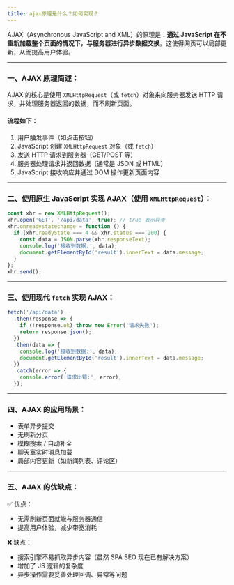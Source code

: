 ```yaml
---
title: ajax原理是什么？如何实现？
---
```


AJAX（Asynchronous JavaScript and XML）的原理是：**通过 JavaScript 在不重新加载整个页面的情况下，与服务器进行异步数据交换**。这使得网页可以局部更新，从而提高用户体验。

---

### 一、AJAX 原理简述：

AJAX 的核心是使用 `XMLHttpRequest`（或 `fetch`）对象来向服务器发送 HTTP 请求，并处理服务器返回的数据，而不刷新页面。

#### 流程如下：

1. 用户触发事件（如点击按钮）
2. JavaScript 创建 `XMLHttpRequest` 对象（或 `fetch`）
3. 发送 HTTP 请求到服务器（GET/POST 等）
4. 服务器处理请求并返回数据（通常是 JSON 或 HTML）
5. JavaScript 接收响应并通过 DOM 操作更新页面内容

---

### 二、使用原生 JavaScript 实现 AJAX（使用 `XMLHttpRequest`）：

```javascript
const xhr = new XMLHttpRequest();
xhr.open('GET', '/api/data', true); // true 表示异步
xhr.onreadystatechange = function () {
  if (xhr.readyState === 4 && xhr.status === 200) {
    const data = JSON.parse(xhr.responseText);
    console.log('接收到数据:', data);
    document.getElementById('result').innerText = data.message;
  }
};
xhr.send();
```

---

### 三、使用现代 `fetch` 实现 AJAX：

```javascript
fetch('/api/data')
  .then(response => {
    if (!response.ok) throw new Error('请求失败');
    return response.json();
  })
  .then(data => {
    console.log('接收到数据:', data);
    document.getElementById('result').innerText = data.message;
  })
  .catch(error => {
    console.error('请求出错:', error);
  });
```

---

### 四、AJAX 的应用场景：

* 表单异步提交
* 无刷新分页
* 模糊搜索 / 自动补全
* 聊天室实时消息加载
* 局部内容更新（如新闻列表、评论区）

---

### 五、AJAX 的优缺点：

✅ 优点：

* 无需刷新页面就能与服务器通信
* 提高用户体验，减少带宽消耗

❌ 缺点：

* 搜索引擎不易抓取异步内容（虽然 SPA SEO 现在已有解决方案）
* 增加了 JS 逻辑的复杂度
* 异步操作需要妥善处理回调、异常等问题


